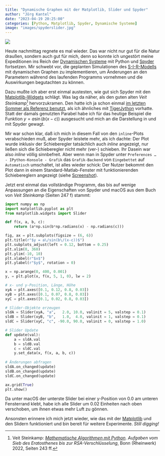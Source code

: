 ```yaml
---
title: "Dynamische Graphen mit der Matplotlib, Slider und Spyder"
author: "Jörg Kantel"
date: "2023-04-19 20:25:00"
categories: [Python, Matplotlib, Spyder, Dynamische Systeme]
image: "images/spyderslider.jpg"
---
```


[![](images/spyderslider-b.jpg)](https://www.flickr.com/photos/schockwellenreiter/52830209399/)

Heute nachmittag regnete es mal wieder. Das war nicht nur gut für die Natur draußen, sondern auch gut für mich, denn so konnte ich ungestört meine Expeditionen ins Reich der [Dynamischen Systeme](https://de.wikipedia.org/wiki/Dynamisches_System) mit Python und [Spyder](http://cognitiones.kantel-chaos-team.de/programmierung/python/spyder.html) fortsetzen. Mir schwebt vor, die geplanten Simulationen des [S-I-R-Modells](https://de.wikipedia.org/wiki/SIR-Modell) mit dynamischen Graphen zu implementieren, um Änderungen an den Parametern während des laufenden Programms vornehmen und die Auswirkungen begutachten zu können.

Dazu mußte ich aber erst einmal austesten, wie gut sich Spyder mit den [Matplotlib-Widgets](https://matplotlib.org/stable/gallery/widgets/slider_demo.html) schlägt. Was lag da näher, als den guten alten *Veit Steinkamp*[^1] hervorzukramen. Den hatte ich ja schon einmal [im letzten Sommer als Referenz benutzt](http://blog.schockwellenreiter.de/2022/08/2022080401.html), als ich ähnliches mit [TigerJython](http://cognitiones.kantel-chaos-team.de/programmierung/python/tigerjython.html) vorhatte. Statt der damals genutzten Parabel habe ich für das heutige Beispiel die Funktion $y = a\sin(b(x-c))$ ausgesucht und mich an die Darstellung in und mit Spyder gewagt.

[^1]: Veit Steinkamp: *[Mathematische Algorithmen mit Python](https://www.rheinwerk-verlag.de/mathematische-algorithmen-mit-python/). Aufgaben vom Sieb des Eratosthenes bis zur RSA-Verschlüsselung*, Bonn (Rheinwerk) 2022, Seiten 243 ff.

Mir war schon klar, daß ich mich in diesem Fall von den `inline`-Plots verabschieden muß, aber Spyder leistete mehr, als ich dachte: Der Plot wurde inklusiv der Schieberegler tatsächlich auch *inline* angezeigt, nur ließen sich die Schieberegler nicht mehr (ver-) schieben. Ihr Dasein war also *inline* völlig sinnbefreit. Aber wenn man in Spyder unter `Preferences … - IPython-Konsole - Grafik` das `Grafik-Backend` von `Eingebettet` auf `Automatisch` umschaltet, ist alles wieder schick: Der Nutzer bekommt den Plot dann in einem Standard-Matlab-Fenster mit funktionierenden Schiebereglern angezeigt (siehe [Screenshot](https://www.flickr.com/photos/schockwellenreiter/52830209399/)).

Jetzt erst einmal das vollständige Programm, das bis auf wenige Anpassungen an die Eigenschaften von Spyder und macOS aus dem Buch von *Veit Steinkamp* (Seiten 247 f) stammt:

~~~python
import numpy as np
import matplotlib.pyplot as plt
from matplotlib.widgets import Slider

def f(x, a, b, c):
    return (a*np.sin(b*np.radians(x) - np.radians(c)))

fig, ax = plt.subplots(figsize = (6, 6))
plt.title(r"$y = a\/sin(b\/(x-c))$")
plt.subplots_adjust(left = 0.12, bottom = 0.25)
plt.xlim(0, 360)
plt.ylim(-10, 10)
plt.xlabel(r"$x$")
plt.ylabel(r"$y$", rotation = 0)

x = np.arange(0, 400, 0.001)
y, = plt.plot(x, f(x, 5, 1, 0), lw = 2)

# x- und y-Position, Länge, Höhe
xyA = plt.axes([0.1, 0.12, 0.8, 0.03])
xyB = plt.axes([0.1, 0.07, 0.8, 0.03])
xyC = plt.axes([0.1, 0.02, 0.8, 0.03])

# Slider-Objekte erzeugen
sldA = Slider(xyA, "a",   2.0, 10.0, valinit = 5, valstep = 0.1)
sldB = Slider(xyB, "b",   1.0,  4.0, valinit = 1, valstep = 0.1)
sldC = Slider(xyC, "c", -90.0, 90.0, valinit = 0, valstep = 1.0)

# Slider Update
def update(val):
    a = sldA.val
    b = sldB.val
    c = sldC.val
    y.set_data(x, f(x, a, b, c))
    
# Änderungen abfragen
sldA.on_changed(update)
sldB.on_changed(update)
sldC.on_changed(update)

ax.grid(True)
plt.show()
~~~

Da unter macOS der unterste Slider bei einer y-Position von 0.0 am unteren Fensterrand klebt, habe ich alle Slider um 0.02 Einheiten nach oben verschoben, um ihnen etwas mehr Luft zu gönnen.

Ansonsten erinnere ich mich jetzt wieder, wie das mit der [Matplotlib](http://cognitiones.kantel-chaos-team.de/programmierung/python/matplotlib.html) und den Slidern funktioniert und bin bereit für weitere Experimente. *Still digging!*